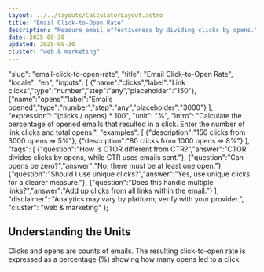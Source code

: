 ```yaml
---
layout: ../../layouts/CalculatorLayout.astro
title: "Email Click-to-Open Rate"
description: "Measure email effectiveness by dividing clicks by opens."
date: 2025-09-30
updated: 2025-09-30
cluster: "web & marketing"
---
```



  "slug": "email-click-to-open-rate",
  "title": "Email Click-to-Open Rate",
  "locale": "en",
  "inputs": [
    {"name":"clicks","label":"Link clicks","type":"number","step":"any","placeholder":"150"},
    {"name":"opens","label":"Emails opened","type":"number","step":"any","placeholder":"3000"}
  ],
  "expression": "(clicks / opens) * 100",
  "unit": "%",
  "intro": "Calculate the percentage of opened emails that resulted in a click. Enter the number of link clicks and total opens.",
  "examples": [
    {"description":"150 clicks from 3000 opens ⇒ 5%"},
    {"description":"80 clicks from 1000 opens ⇒ 8%"}
  ],
  "faqs": [
    {"question":"How is CTOR different from CTR?","answer":"CTOR divides clicks by opens, while CTR uses emails sent."},
    {"question":"Can opens be zero?","answer":"No, there must be at least one open."},
    {"question":"Should I use unique clicks?","answer":"Yes, use unique clicks for a clearer measure."},
    {"question":"Does this handle multiple links?","answer":"Add up clicks from all links within the email."}
  ],
  "disclaimer": "Analytics may vary by platform; verify with your provider.",
  "cluster": "web & marketing"
};

<Calculator schema={schema} />

<section class="mt-8">
  <h2>Understanding the Units</h2>
  <p>Clicks and opens are counts of emails. The resulting click-to-open rate is expressed as a percentage (%) showing how many opens led to a click.</p>
</section>

